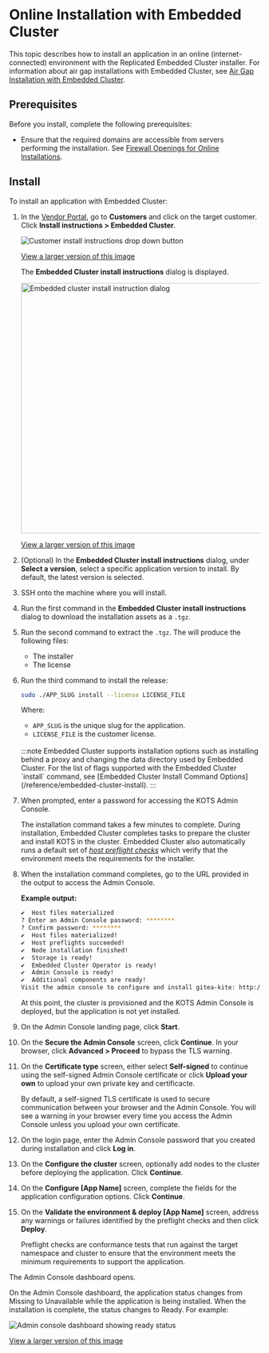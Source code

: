 
# Online Installation with Embedded Cluster

This topic describes how to install an application in an online (internet-connected) environment with the Replicated Embedded Cluster installer. For information about air gap installations with Embedded Cluster, see [Air Gap Installation with Embedded Cluster](/enterprise/installing-embedded-air-gap).

## Prerequisites

Before you install, complete the following prerequisites:

<Prerequisites/>

* Ensure that the required domains are accessible from servers performing the installation. See [Firewall Openings for Online Installations](/enterprise/installing-general-requirements#firewall-openings-for-online-installations).

## Install

To install an application with Embedded Cluster:

1. In the [Vendor Portal](https://vendor.replicated.com), go to **Customers** and click on the target customer. Click **Install instructions > Embedded Cluster**.

     ![Customer install instructions drop down button](/images/customer-install-instructions-dropdown.png)

     [View a larger version of this image](/images/customer-install-instructions-dropdown.png)

     The **Embedded Cluster install instructions** dialog is displayed.

     <img alt="Embedded cluster install instruction dialog" src="/images/embedded-cluster-install-dialog.png" width="500px"/>

     [View a larger version of this image](/images/embedded-cluster-install-dialog.png)

1. (Optional) In the **Embedded Cluster install instructions** dialog, under **Select a version**, select a specific application version to install. By default, the latest version is selected.

1. SSH onto the machine where you will install.

1. Run the first command in the **Embedded Cluster install instructions** dialog to download the installation assets as a `.tgz`.

1. Run the second command to extract the `.tgz`. The will produce the following files:

    * The installer
    * The license

1. Run the third command to install the release:

    ```bash
    sudo ./APP_SLUG install --license LICENSE_FILE
    ```
    Where:
    * `APP_SLUG` is the unique slug for the application.
    * `LICENSE_FILE` is the customer license.
    <br/>
    :::note
    Embedded Cluster supports installation options such as installing behind a proxy and changing the data directory used by Embedded Cluster. For the list of flags supported with the Embedded Cluster `install` command, see [Embedded Cluster Install Command Options](/reference/embedded-cluster-install).
    :::

1. When prompted, enter a password for accessing the KOTS Admin Console.

     The installation command takes a few minutes to complete. During installation, Embedded Cluster completes tasks to prepare the cluster and install KOTS in the cluster. Embedded Cluster also automatically runs a default set of [_host preflight checks_](/vendor/embedded-overview#about-host-preflight-checks) which verify that the environment meets the requirements for the installer.

1. When the installation command completes, go to the URL provided in the output to access the Admin Console.
     
    **Example output:** 

    ```bash
    ✔  Host files materialized
    ? Enter an Admin Console password: ********
    ? Confirm password: ********
    ✔  Host files materialized!
    ✔  Host preflights succeeded!
    ✔  Node installation finished!
    ✔  Storage is ready!
    ✔  Embedded Cluster Operator is ready!
    ✔  Admin Console is ready!
    ✔  Additional components are ready!
    Visit the admin console to configure and install gitea-kite: http://104.155.145.60:30000
    ```
    At this point, the cluster is provisioned and the KOTS Admin Console is deployed, but the application is not yet installed.

1. On the Admin Console landing page, click **Start**.

1. On the **Secure the Admin Console** screen, click **Continue**. In your browser, click **Advanced > Proceed** to bypass the TLS warning.

1. On the **Certificate type** screen, either select **Self-signed** to continue using the self-signed Admin Console certificate or click **Upload your own** to upload your own private key and certificacte.

    By default, a self-signed TLS certificate is used to secure communication between your browser and the Admin Console. You will see a warning in your browser every time you access the Admin Console unless you upload your own certificate.

1. On the login page, enter the Admin Console password that you created during installation and click **Log in**.

1. On the **Configure the cluster** screen, optionally add nodes to the cluster before deploying the application. Click **Continue**.

1. On the **Configure [App Name]** screen, complete the fields for the application configuration options. Click **Continue**.

1. On the **Validate the environment & deploy [App Name]** screen, address any warnings or failures identified by the preflight checks and then click **Deploy**.

    Preflight checks are conformance tests that run against the target namespace and cluster to ensure that the environment meets the minimum requirements to support the application.

The Admin Console dashboard opens.

On the Admin Console dashboard, the application status changes from Missing to Unavailable while the application is being installed. When the installation is complete, the status changes to Ready. For example:

![Admin console dashboard showing ready status](/images/gitea-ec-ready.png)

[View a larger version of this image](/images/gitea-ec-ready.png)